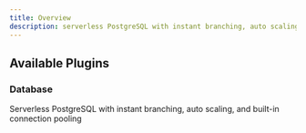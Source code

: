 ```yaml
---
title: Overview
description: serverless PostgreSQL with instant branching, auto scaling, and built‑in connection pooling.
---
```


## Available Plugins

### Database

<CardGroup cols={2}>
  <Card title="Database" icon="database" href="/plugins/neon/database">
    Serverless PostgreSQL with instant branching, auto scaling, and built-in connection pooling
  </Card>
</CardGroup>

